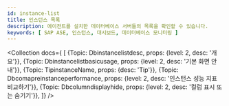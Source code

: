 ```yaml
---
id: instance-list
title: 인스턴스 목록
description: 에이전트를 설치한 데이터베이스 서버들의 목록을 확인할 수 있습니다.
keywords: [ SAP ASE, 인스턴스, 대시보드, 데이터베이스 모니터링 ]
---
```



<Collection docs={
  [
    {Topic: Dbinstancelistdesc, props: {level: 2, desc: '개요'}},
    {Topic: Dbinstancelistbasicusage, props: {level: 2, desc: '기본 화면 안내'}},
    {Topic: TipinstanceName, props: {desc: 'Tip'}},
    {Topic: Dbcomapreinstanceperformance, props: {level: 2, desc: '인스턴스 성능 지표 비교하기'}},
    {Topic: Dbcolumndisplayhide, props: {level: 2, desc: '컬럼 표시 또는 숨기기'}},
  ]}
/>
